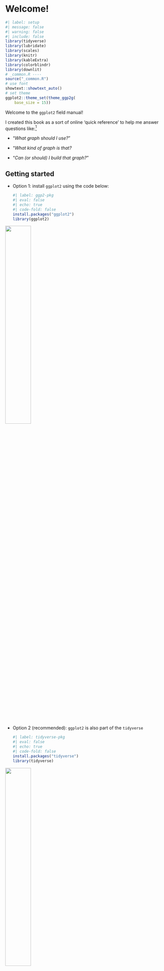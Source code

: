 # Welcome! {.unnumbered}

```r
#| label: setup
#| message: false
#| warning: false
#| include: false
library(tidyverse)
library(lubridate)
library(scales)
library(knitr)
library(kableExtra)
library(colorblindr)
library(downlit)
# _common.R ----
source("_common.R")
# use font
showtext::showtext_auto()
# set theme
ggplot2::theme_set(theme_ggp2g(
    base_size = 15))
```

Welcome to the `ggplot2` field manual! 

I created this book as a sort of online 'quick reference' to help me answer questions like:[^tidytuesday-twitter-callout]  

  - "*What graph should I use?*"  
  
  - "*What kind of graph is that?*
  
  - "*Can (or should) I build that graph?*"

[^tidytuesday-twitter-callout]: *Most of these questions come from [#TidyTuesday](https://twitter.com/search?lang=en&q=%23tidytuesday)*

## Getting started

-   Option 1: install `ggplot2` using the code below:

    ```r
    #| label: ggp2-pkg
    #| eval: false
    #| echo: true
    #| code-fold: false
    install.packages("ggplot2")
    library(ggplot2)
    ```

::: {.column-margin}
![](www/ggplot2.png){fig-align="center" width="40%" height="40%"}
:::



-   Option 2 (recommended): `ggplot2` is also part of the `tidyverse` 

    ```r
    #| label: tidyverse-pkg
    #| eval: false
    #| echo: true
    #| code-fold: false
    install.packages("tidyverse")
    library(tidyverse)
    ```

::: {.column-margin}
![](www/tidyverse.png){fig-align="center" width="40%" height="40%"}
:::


## Who this book was written for

I created this resource with the following [learner personas](http://teachtogether.tech/en/index.html#s:process-personas) in mind: 

1. **Garth** is a data analyst putting together a slide deck for an upcoming meeting. He had a few statistics courses with R in college, and has picked up additional experience and skills from the different positions he's held and various online tutorials. He's currently building the graphs in his slides with `ggplot2`, but had grown tired of them and would like to customize his presentation to make it more engaging. 

2. **Matilda** is a data journalist hoping to add a few graphs to a piece she has been working on. She has 10 years of experience working with WordPress, writes and publishes on her own blog, and has an intermediate understanding of HTML & CSS. However, she has only been programming in R for about 6 months.

3. **Igor** is a researcher who has been working in academia for 15 years. He's comfortable writing R code, knows the kinds of graphs he'd like to build, but he only knows how to build these using the [base R graphics](https://bookdown.org/rdpeng/exdata/the-base-plotting-system-1.html). He'd like to learn how to duplicate the graphs he's already created in base R using `ggplot2`.

## Where to learn more 

Because this is intended to be a field manual (and not a textbook), I've omitted most of the underlying principles and structure of the `ggplot2` syntax. 

If you're looking for comprehensive resources on `ggplot2`, I recommend the [excellent free text](https://ggplot2-book.org/), the [`ggplot2` website](https://ggplot2.tidyverse.org/), and [Data Visualization: a practical guide](https://socviz.co/) by Kieran Healy. 

If you know the graph you'd like to build, and you're just looking for the code or package(s) to build it, I'd check out the [R graph gallery](https://r-graph-gallery.com/ggplot2-package.html) or [R graphics cookbook](https://r-graphics.org/). 

Another question to consider--but not covered in this manual--is, "*who will the audience be for this graph?*" 

Great resources for this include the [Insightful Data Visualizations for "Uncreative" R Users](https://arapp.thinkific.com/courses/insightful-data-visualizations-for-uncreative-r-users) course by Albert Rapp, [Communicating with Data: The Art of Writing for Data Science](https://www.amazon.com/Communicating-Data-Art-Writing-Science/dp/0198862741) by Deborah Nolan and Sara Stoudt, and the [Truthful Art, The: Data, Charts, and Maps for Communication](https://www.amazon.com/Truthful-Art-Data-Charts-Communication/dp/0321934075/), by  Alberto Cairo.



